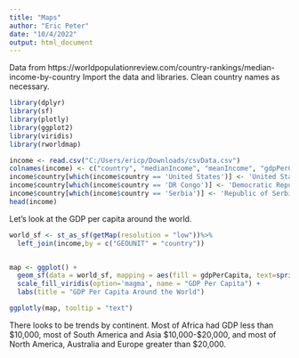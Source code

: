```yaml
---
title: "Maps"
author: "Eric Peter"
date: "10/4/2022"
output: html_document
---
```


Data from https://worldpopulationreview.com/country-rankings/median-income-by-country 
Import the data and libraries. Clean country names as necessary.
```r
library(dplyr)
library(sf)
library(plotly)
library(ggplot2)
library(viridis)
library(rworldmap)

income <- read.csv("C:/Users/ericp/Downloads/csvData.csv")
colnames(income) <- c("country", "medianIncome", "meanIncome", "gdpPerCapita", "pop2022")
income$country[which(income$country == 'United States')] <- 'United States of America'
income$country[which(income$country == 'DR Congo')] <- 'Democratic Republic of the Congo'
income$country[which(income$country == 'Serbia')] <- 'Republic of Serbia'
head(income)
```

Let's look at the GDP per capita around the world.

```r
world_sf <- st_as_sf(getMap(resolution = "low"))%>%
  left_join(income,by = c("GEOUNIT" = "country"))


map <- ggplot() +
  geom_sf(data = world_sf, mapping = aes(fill = gdpPerCapita, text=sprintf("Country: %s<br>GDP Per Capita: %s", GEOUNIT, gdpPerCapita)), color = "white", size = 0.1) +
  scale_fill_viridis(option='magma', name = "GDP Per Capita") + 
  labs(title = "GDP Per Capita Around the World")

ggplotly(map, tooltip = "text")
```

There looks to be trends by continent. Most of Africa had GDP less than \$10,000, most of South America and Asia \$10,000-\$20,000, and most of North America, Australia and Europe greater than \$20,000.









